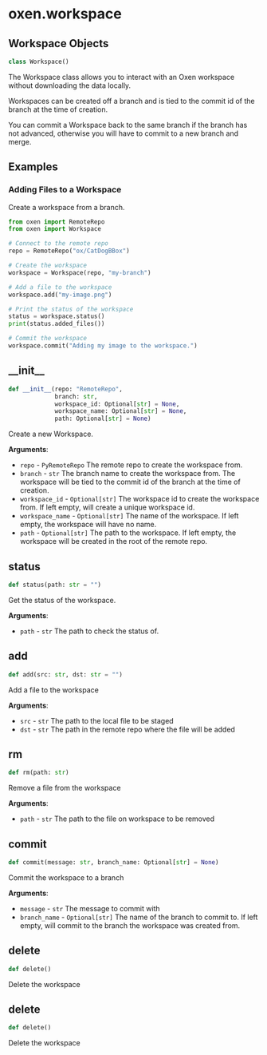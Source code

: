 <a id="oxen.workspace"></a>

# oxen.workspace

<a id="oxen.workspace.Workspace"></a>

## Workspace Objects

```python
class Workspace()
```

The Workspace class allows you to interact with an Oxen workspace
without downloading the data locally.

Workspaces can be created off a branch and is tied to the commit id of the branch
at the time of creation.

You can commit a Workspace back to the same branch if the branch has not
advanced, otherwise you will have to commit to a new branch and merge.

## Examples

### Adding Files to a Workspace

Create a workspace from a branch.

```python
from oxen import RemoteRepo
from oxen import Workspace

# Connect to the remote repo
repo = RemoteRepo("ox/CatDogBBox")

# Create the workspace
workspace = Workspace(repo, "my-branch")

# Add a file to the workspace
workspace.add("my-image.png")

# Print the status of the workspace
status = workspace.status()
print(status.added_files())

# Commit the workspace
workspace.commit("Adding my image to the workspace.")
```

<a id="oxen.workspace.Workspace.__init__"></a>

## \_\_init\_\_

```python
def __init__(repo: "RemoteRepo",
             branch: str,
             workspace_id: Optional[str] = None,
             workspace_name: Optional[str] = None,
             path: Optional[str] = None)
```

Create a new Workspace.

**Arguments**:

- `repo` - `PyRemoteRepo`
  The remote repo to create the workspace from.
- `branch` - `str`
  The branch name to create the workspace from. The workspace
  will be tied to the commit id of the branch at the time of creation.
- `workspace_id` - `Optional[str]`
  The workspace id to create the workspace from.
  If left empty, will create a unique workspace id.
- `workspace_name` - `Optional[str]`
  The name of the workspace. If left empty, the workspace will have no name.
- `path` - `Optional[str]`
  The path to the workspace. If left empty, the workspace will be created in the root of the remote repo.

<a id="oxen.workspace.Workspace.status"></a>

## status

```python
def status(path: str = "")
```

Get the status of the workspace.

**Arguments**:

- `path` - `str`
  The path to check the status of.

<a id="oxen.workspace.Workspace.add"></a>

## add

```python
def add(src: str, dst: str = "")
```

Add a file to the workspace

**Arguments**:

- `src` - `str`
  The path to the local file to be staged
- `dst` - `str`
  The path in the remote repo where the file will be added

<a id="oxen.workspace.Workspace.rm"></a>

## rm

```python
def rm(path: str)
```

Remove a file from the workspace

**Arguments**:

- `path` - `str`
  The path to the file on workspace to be removed

<a id="oxen.workspace.Workspace.commit"></a>

## commit

```python
def commit(message: str, branch_name: Optional[str] = None)
```

Commit the workspace to a branch

**Arguments**:

- `message` - `str`
  The message to commit with
- `branch_name` - `Optional[str]`
  The name of the branch to commit to. If left empty, will commit to the branch
  the workspace was created from.

<a id="oxen.workspace.Workspace.delete"></a>

## delete

```python
def delete()
```

Delete the workspace

<a id="oxen.workspace.Workspace.delete"></a>

## delete

```python
def delete()
```

Delete the workspace

